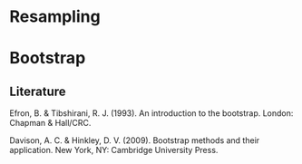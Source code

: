 



# Resampling




# Bootstrap


## Literature

Efron, B. & Tibshirani, R. J. (1993). An introduction to the bootstrap. London: Chapman & Hall/CRC.

Davison, A. C. & Hinkley, D. V. (2009). Bootstrap methods and their application. New York, NY: Cambridge University Press.
